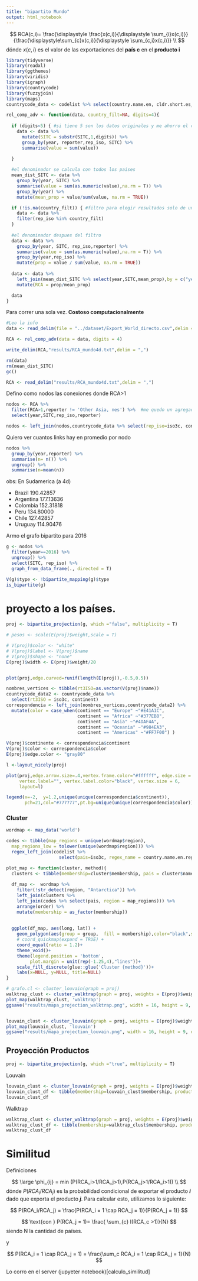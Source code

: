```yaml
---
title: "bipartito Mundo"
output: html_notebook
---
```



$$
  RCA(c,i)= \frac{\displaystyle \frac{x(c,i)}{\displaystyle \sum_{i}x(c,i)}}{\frac{\displaystyle\sum_{c}x(c,i)}{\displaystyle \sum_{c,i}x(c,i)}}
\\
$$
dónde $x(c,i)$ es el valor de las exportaciones del __país c__ en el __producto i__     



```r
library(tidyverse)
library(readxl)
library(ggthemes)
library(viridis)
library(igraph)
library(countrycode)
library(fuzzyjoin)
library(maps)
countrycode_data <- codelist %>% select(country.name.en, cldr.short.es_ar, cldr.short.en,iso3c,region,continent)

```

```r
rel_comp_adv <- function(data, country_filt=NA, digits=4){
  
  if (digits<5) { #si tiene 5 son los datos originales y me ahorro el calculo
    data <- data %>% 
      mutate(SITC = substr(SITC,1,digits)) %>% 
      group_by(year, reporter,rep_iso, SITC) %>% 
      summarise(value = sum(value))

  }
  
  #el denominador se calcula con todos los paises
  mean_dist_SITC <- data %>%
    group_by(year, SITC) %>% 
    summarise(value = sum(as.numeric(value),na.rm = T)) %>% 
    group_by(year) %>% 
    mutate(mean_prop = value/sum(value, na.rm = TRUE))

  if (!is.na(country_filt)) { #filtro para elegir resultados solo de una seleccion de paises
    data <- data %>% 
    filter(rep_iso %in% country_filt)
  }
  
  #el denominador despues del filtro
  data <- data %>%
    group_by(year, SITC, rep_iso,reporter) %>% 
    summarise(value = sum(as.numeric(value),na.rm = T)) %>% 
    group_by(year,rep_iso) %>% 
    mutate(prop = value / sum(value, na.rm = TRUE))
  
  data <- data %>% 
    left_join(mean_dist_SITC %>% select(year,SITC,mean_prop),by = c("year", "SITC")) %>% 
    mutate(RCA = prop/mean_prop)

  data
}
```

Para correr una sola vez. __Costoso computacionalmente__

```r
#Leo la info
data <- read_delim(file = "../dataset/Export_World_directo.csv",delim = ",")

RCA <- rel_comp_adv(data = data, digits = 4)

write_delim(RCA,"results/RCA_mundo4d.txt",delim = ",")

rm(data)
rm(mean_dist_SITC)
gc()

```

```r
RCA <- read_delim("results/RCA_mundo4d.txt",delim = ",")
```

Defino como nodos las conexiones donde RCA>1
```r
nodos <- RCA %>% 
  filter(RCA>1,reporter != 'Other Asia, nes') %>%  #me quedo un agregado supranacional
  select(year,SITC,rep_iso,reporter)

nodos <- left_join(nodos,countrycode_data %>% select(rep_iso=iso3c, continent, cldr.short.es_ar))

```


Quiero ver cuantos links hay en promedio por nodo
```r
nodos %>% 
  group_by(year,reporter) %>% 
  summarise(n= n()) %>% 
  ungroup() %>%  
  summarise(n=mean(n))
```

obs: En Sudamerica (a 4d)

- Brazil	190.42857			
- Argentina	177.13636			
- Colombia	152.31818			
- Peru	134.80000			
- Chile	127.42857			
- Uruguay	114.90476	


Armo el grafo bipartito para 2016

```r
g <- nodos %>% 
  filter(year==2016) %>% 
  ungroup() %>% 
  select(SITC, rep_iso) %>% 
  graph_from_data_frame(., directed = T)

V(g)$type <- !bipartite_mapping(g)$type
is_bipartite(g)

```


# proyecto a los países.



```r

proj <- bipartite_projection(g, which ="false", multiplicity = T)

# pesos <- scale(E(proj)$weight,scale = T)

# V(proj)$color <- "white"
# V(proj)$label <- V(proj)$name
# V(proj)$shape <- "none"
E(proj)$width <- E(proj)$weight/20


plot(proj,edge.curved=runif(length(E(proj)),-0.5,0.5))

```


```r
nombres_vertices <- tibble(rt3ISO=as.vector(V(proj)$name))
countrycode_data2 <- countrycode_data %>% 
  select(rt3ISO = iso3c, continent)
correspondencia <- left_join(nombres_vertices,countrycode_data2) %>% 
  mutate(color = case_when(continent == "Europe" ~"#E41A1C",
                           continent == "Africa" ~"#377EB8",
                           continent == "Asia" ~"#4DAF4A",
                           continent == "Oceania" ~"#984EA3",
                           continent == "Americas" ~"#FF7F00") )

V(proj)$continente <- correspondencia$continent
V(proj)$color <- correspondencia$color
E(proj)$edge.color <- "gray80"

l <-layout_nicely(proj)

plot(proj,edge.arrow.size=.4,vertex.frame.color="#ffffff", edge.size = .5,
     vertex.label="", vertex.label.color="black", vertex.size = 6, 
     layout=l)

legend(x=-2,  y=1.2,unique(unique(correspondencia$continent)),
       pch=21,col="#777777",pt.bg=unique(unique(correspondencia$color)))

```

### Cluster 


```r
wordmap <- map_data('world')

codes <- tibble(map_regions = unique(wordmap$region),
  map_regions_low = tolower(unique(wordmap$region))) %>% 
  regex_left_join(codelist %>% 
                    select(pais=iso3c, regex_name = country.name.en.regex), by=c(map_regions_low='regex_name'))
```



```r
plot_map <- function(cluster, method){
  clusters <- tibble(membership=cluster$membership, pais = cluster$names)
  
  df_map <-  wordmap %>%
    filter(!str_detect(region, "Antarctica")) %>% 
    left_join(clusters %>% 
    left_join(codes %>% select(pais, region = map_regions))) %>% 
    arrange(order) %>% 
    mutate(membership = as_factor(membership))
  
  
  ggplot(df_map, aes(long, lat)) +
    geom_polygon(aes(group = group,  fill = membership),color="black",size=.1) +
    # coord_quickmap(expand = TRUE) +
    coord_equal(ratio = 1.2)+
    theme_void()+
    theme(legend.position = 'bottom',
         plot.margin = unit(rep(-1.25,4),"lines"))+
    scale_fill_discrete(glue::glue('Cluster {method}'))+
    labs(x=NULL, y=NULL, title=NULL)
}
```



```r
# grafo.cl <- cluster_louvain(graph = proj)
walktrap_clust <- cluster_walktrap(graph = proj, weights = E(proj)$weight)
plot_map(walktrap_clust, 'walktrap')
ggsave("results/mapa_projection_walktrap.png", width = 16, height = 9, dpi = 300)


louvain_clust <- cluster_louvain(graph = proj, weights = E(proj)$weight)
plot_map(louvain_clust, 'louvain')
ggsave("results/mapa_projection_louvain.png", width = 16, height = 9, dpi = 300)

```


## Proyección Productos

```r

proj <- bipartite_projection(g, which ="true", multiplicity = T)
```

Louvain

```r
louvain_clust <- cluster_louvain(graph = proj, weights = E(proj)$weight)
louvain_clust_df <- tibble(membership=louvain_clust$membership, producto = louvain_clust$names)
louvain_clust_df
```

Walktrap
```r
walktrap_clust <- cluster_walktrap(graph = proj, weights = E(proj)$weight)
walktrap_clust_df <- tibble(membership=walktrap_clust$membership, producto = walktrap_clust$names)
walktrap_clust_df

```



# Similitud

Definiciones

$$
\large  \phi_{ij} = min (P(RCA_i>1/RCA_j>1),P(RCA_j>1/RCA_i>1))
\\
$$
dónde $P(RCA_i/RCA_j)$ es la probabilidad condicional de exportar el producto ___i___ dado que exporta el producto ___j___. Para calcular esto, utilizamos lo siguiente:



$$
P(RCA_i/RCA_j) = \frac{P(RCA_i = 1 \cap RCA_j = 1)}{P(RCA_j = 1)}
$$

$$
\text{con } P(RCA_j = 1)= \frac{ \sum_{c} I(RCA_c >1)}{N}
$$
siendo N la cantidad de países.

y

$$
P(RCA_i = 1 \cap RCA_j = 1) = \frac{\sum_c RCA_i = 1 \cap RCA_j = 1}{N}
$$






Lo corro en el server (jupyeter notebook)[calculo_similitud]

